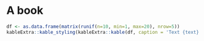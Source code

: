 # A book

```r
df <- as.data.frame(matrix(runif(n=10, min=1, max=20), nrow=5))
kableExtra::kable_styling(kableExtra::kable(df, caption = 'Text {text}'))
```
